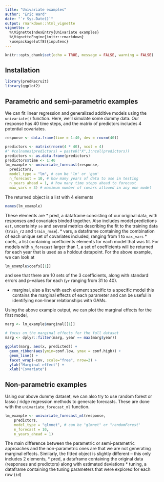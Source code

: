 ```yaml
---
title: "Univariate examples"
author: "Eric Ward"
date: "`r Sys.Date()`"
output: rmarkdown::html_vignette
vignette: >
  %\VignetteIndexEntry{Univariate examples}
  %\VignetteEngine{knitr::rmarkdown}
  \usepackage[utf8]{inputenc}
---
```


```r
knitr::opts_chunk$set(echo = TRUE, message = FALSE, warning = FALSE)
```

## Installation

```r
library(predRecruit)
library(ggplot2)
```

## Parametric and semi-parametric examples

We can fit linear regression and generalized additive models using the `univariate()` function. Here, we'll simulate some dummy data. Our response has 40 time steps, and the matrix of predictors includes 4 potential covariates. 

```r
response <- data.frame(time = 1:40, dev = rnorm(40))

predictors <- matrix(rnorm(4 * 40), ncol = 4)
#' #colnames(predictors) = paste0("X",1:ncol(predictors))
predictors <- as.data.frame(predictors)
predictors$time <- 1:40
lm_example <- univariate_forecast(response,
  predictors,
  model_type = "lm", # can be 'lm' or 'gam'
  n_forecast = 10, # how many years of data to use in testing
  n_years_ahead = 1, # how many time steps ahead to forecast
  max_vars = 3) # maximum number of covars allowed in any one model
```

The returned object is a list with 4 elements

```r
names(lm_example)
```

These elements are
* pred, a dataframe consisting of our original data, with responses and covariates binded together. Also includes model predictions `est`, uncertainty `se` and several metrics describing the fit to the training data (`train_r2` and `train_rmse`). 
* vars, a dataframe containing the combination of each unique set of covariates included, ranging from 1 to `max_vars`
* coefs, a list containing coefficients elements for each model that was fit. For models with `n_forecast` larger than 1, a set of coefficients will be returned for each year that is used as a holdout datapoint. For the above example, we can look at 

```r
lm_example$coefs[[1]]
```

and see that there are 10 sets of the 3 coefficients, along with standard errors and p-values for each (`yr` ranging from 31 to 40). 

* marginal, also a list with each element specific to a specific model this contains the marginal effects of each parameter and can be useful in identifying non-linear relationships with GAMs. 

Using the above example output, we can plot the marginal effects for the first model, 

```r
marg <- lm_example$marginal[[1]]

# focus on the marginal effects for the full dataset
marg <- dplyr::filter(marg, year == max(marg$year))

ggplot(marg, aes(x, predicted)) + 
  geom_ribbon(aes(ymin=conf.low, ymax = conf.high)) + 
  geom_line() + 
  facet_wrap(~cov, scale="free", nrow=2) + 
  ylab("Marginal effect") + 
  xlab("Covariate")
```

## Non-parametric examples

Using our above dummy dataset, we can also try to use random forest or lasso / ridge regression methods to generate forecasts. These are done with the `univariate_forecast_ml` function.   

```r
lm_example <- univariate_forecast_ml(response,
    predictors,
    model_type = "glmnet", # can be "glmnet" or "randomForest"
    n_forecast = 10,
    n_years_ahead = 1)
```

The main difference between the parametric or semi-parametric approaches and the non-parametric ones are that we are not generating marginal effects. Similarly, the fitted object is slightly different -- this only includes 2 elements, 
* pred, a dataframe containing the original data (responses and predictors) along with estimated deviations
* tuning, a dataframe containing the tuning parameters that were explored for each row (`id`) 
